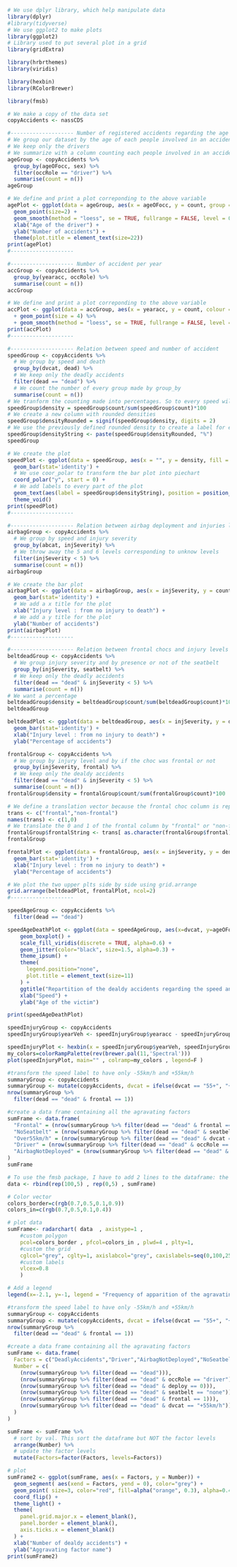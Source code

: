 ```r
# We use dplyr library, which help manipulate data
library(dplyr)
#library(tidyverse)
# We use ggplot2 to make plots
library(ggplot2)
# Library used to put several plot in a grid
library(gridExtra)

library(hrbrthemes)
library(viridis)

library(hexbin)
library(RColorBrewer)

library(fmsb)

# We make a copy of the data set
copyAccidents <- nassCDS
```

```r
#-------------------- Number of registered accidents regarding the age of drivers
# We group our dataset by the age of each people involved in an accident
# We keep only the drivers
# We summarize with a column counting each people involved in an accident depending his age
ageGroup <- copyAccidents %>%
  group_by(ageOFocc, sex) %>%
  filter(occRole == "driver") %>%
  summarise(count = n())
ageGroup

# We define and print a plot correponding to the above variable
agePlot <- ggplot(data = ageGroup, aes(x = ageOFocc, y = count, group = 1, colour = sex)) +
  geom_point(size=2) +
  geom_smooth(method = "loess", se = TRUE, fullrange = FALSE, level = 0.95) +
  xlab("Age of the driver") +
  ylab("Number of accidents") +
  theme(plot.title = element_text(size=22))
print(agePlot)
#--------------------
```

```r
#-------------------- Number of accident per year
accGroup <- copyAccidents %>%
  group_by(yearacc, occRole) %>%
  summarise(count = n())
accGroup

# We define and print a plot correponding to the above variable
accPlot <- ggplot(data = accGroup, aes(x = yearacc, y = count, colour = occRole, shape = occRole)) %>% 
  + geom_point(size = 4) %>%
  + geom_smooth(method = "loess", se = TRUE, fullrange = FALSE, level = 0.95)
print(accPlot)
#-------------------- 
```

```r
#-------------------- Relation between speed and number of accident
speedGroup <- copyAccidents %>%
  # We group by speed and death
  group_by(dvcat, dead) %>%
  # We keep only the deadly accidents
  filter(dead == "dead") %>%
  # We count the number of every group made by group_by
  summarise(count = n())
# We tranform the counting made into percentages. So to every speed will be associated the percentage of deadly accidents
speedGroup$density = speedGroup$count/sum(speedGroup$count)*100
# We create a new column with rounded densities
speedGroup$densityRounded = signif(speedGroup$density, digits = 2)
# We use the previously defined rounded density to create a label for every part of the plot and adding "%" to them
speedGroup$densityString <- paste(speedGroup$densityRounded, "%")
speedGroup

# We create the plot
speedPlot <- ggplot(data = speedGroup, aes(x = "", y = density, fill = dvcat)) + 
  geom_bar(stat='identity') +
  # We use coor_polar to transform the bar plot into piechart
  coord_polar("y", start = 0) +
  # We add labels to every part of the plot
  geom_text(aes(label = speedGroup$densityString), position = position_stack(vjust = 0.5), size = 4)
  theme_void() 
print(speedPlot)
#--------------------
```

```r
#-------------------- Relation between airbag deployment and injuries level
airbagGroup <- copyAccidents %>%
  # We group by speed and injury severity
  group_by(abcat, injSeverity) %>%
  # We throw away the 5 and 6 levels corresponding to unknow levels
  filter(injSeverity < 5) %>%
  summarise(count = n())
airbagGroup

# We create the bar plot
airbagPlot <- ggplot(data = airbagGroup, aes(x = injSeverity, y = count, fill = abcat)) + 
  geom_bar(stat='identity') +
  # We add a x title for the plot
  xlab("Injury level : from no injury to death") +
  # We add a y title for the plot
  ylab("Number of accidents")
print(airbagPlot)
#--------------------
```

```r
#-------------------- Relation between frontal chocs and injury levels
beltdeadGroup <- copyAccidents %>%
  # We group injury severity and by presence or not of the seatbelt
  group_by(injSeverity, seatbelt) %>%
  # We keep only the deadly accidents
  filter(dead == "dead" & injSeverity < 5) %>%
  summarise(count = n())
# We want a percentage
beltdeadGroup$density = beltdeadGroup$count/sum(beltdeadGroup$count)*100
beltdeadGroup

beltdeadPlot <- ggplot(data = beltdeadGroup, aes(x = injSeverity, y = density, fill = seatbelt)) + 
  geom_bar(stat='identity') +
  xlab("Injury level : from no injury to death") +
  ylab("Percentage of accidents")

frontalGroup <- copyAccidents %>%
  # We group by injury level and by if the choc was frontal or not
  group_by(injSeverity, frontal) %>%
  # We keep only the dealdy accidents
  filter(dead == "dead" & injSeverity < 5) %>%
  summarise(count = n())
frontalGroup$density = frontalGroup$count/sum(frontalGroup$count)*100

# We define a translation vector because the frontal choc column is represented by a 0 or 1 
trans <- c("frontal","non-frontal")
names(trans) <- c(1,0)
# We translate the 0 and 1 of the frontal column by "frontal" or "non-frontal" this is more convenient for the plot legend
frontalGroup$frontalString <- trans[ as.character(frontalGroup$frontal) ]
frontalGroup

frontalPlot <- ggplot(data = frontalGroup, aes(x = injSeverity, y = density, fill = frontalString)) + 
  geom_bar(stat='identity') +
  xlab("Injury level : from no injury to death") +
  ylab("Percentage of accidents")

# We plot the two upper plts side by side using grid.arrange
grid.arrange(beltdeadPlot, frontalPlot, ncol=2)
#--------------------
```

```r
speedAgeGroup <- copyAccidents %>%
  filter(dead == "dead")

speedAgeDeathPlot <- ggplot(data = speedAgeGroup, aes(x=dvcat, y=ageOFocc, fill=dvcat)) +
    geom_boxplot() +
    scale_fill_viridis(discrete = TRUE, alpha=0.6) +
    geom_jitter(color="black", size=1.5, alpha=0.3) +
    theme_ipsum() +
    theme(
      legend.position="none",
      plot.title = element_text(size=11)
    ) +
    ggtitle("Repartition of the dealdy accidents regarding the speed and age") +
    xlab("Speed") + 
    ylab("Age of the victim")

print(speedAgeDeathPlot)
```

```r
speedInjuryGroup <- copyAccidents
speedInjuryGroup$yearVeh <- speedInjuryGroup$yearacc - speedInjuryGroup$yearVeh

speedInjuryPlot <- hexbin(x = speedInjuryGroup$yearVeh, speedInjuryGroup$ageOFocc, xbins=40)
my_colors=colorRampPalette(rev(brewer.pal(11,'Spectral')))
plot(speedInjuryPlot, main="" , colramp=my_colors , legend=F )
```

```r
#transform the speed label to have only -55km/h and +55km/h
summaryGroup <- copyAccidents
summaryGroup <- mutate(copyAccidents, dvcat = ifelse(dvcat == "55+", "+55km/h", "-55km/h"))
nrow(summaryGroup %>%
  filter(dead == "dead" & frontal == 1))

#create a data frame containing all the agravating factors
sumFrame <- data.frame(
  "Frontal" = (nrow(summaryGroup %>% filter(dead == "dead" & frontal == 1))/nrow(summaryGroup %>% filter(dead == "dead"))*100),
  "NoSeatbelt" = (nrow(summaryGroup %>% filter(dead == "dead" & seatbelt == "none"))/nrow(summaryGroup %>% filter(dead == "dead"))*100),
  "Over55km/h" = (nrow(summaryGroup %>% filter(dead == "dead" & dvcat == "+55km/h"))/nrow(summaryGroup %>% filter(dead == "dead"))*100),
  "Driver" = (nrow(summaryGroup %>% filter(dead == "dead" & occRole == "driver"))/nrow(summaryGroup %>% filter(dead == "dead"))*100),
  "AirbagNotDeployed" = (nrow(summaryGroup %>% filter(dead == "dead" & deploy == 0))/nrow(summaryGroup %>% filter(dead == "dead"))*100)
)
sumFrame

# To use the fmsb package, I have to add 2 lines to the dataframe: the max and min of each variable to show on the plot!
data <- rbind(rep(100,5) , rep(0,5) , sumFrame)

# Color vector
colors_border=c(rgb(0.7,0.5,0.1,0.9))
colors_in=c(rgb(0.7,0.5,0.1,0.4))

# plot data
sumFrame<- radarchart( data  , axistype=1 , 
    #custom polygon
    pcol=colors_border , pfcol=colors_in , plwd=4 , plty=1,
    #custom the grid
    cglcol="grey", cglty=1, axislabcol="grey", caxislabels=seq(0,100,25), cglwd=0.8,
    #custom labels
    vlcex=0.8 
    )

# Add a legend
legend(x=-2.1, y=-1, legend = "Frequency of apparition of the agravating factor", bty = "n", pch=20 , col=colors_in , text.col = "black", cex=1.2, pt.cex=3)
```

```r
#transform the speed label to have only -55km/h and +55km/h
summaryGroup <- copyAccidents
summaryGroup <- mutate(copyAccidents, dvcat = ifelse(dvcat == "55+", "+55km/h", "-55km/h"))
nrow(summaryGroup %>%
  filter(dead == "dead" & frontal == 1))

#create a data frame containing all the agravating factors
sumFrame <- data.frame(
  Factors = c("DeadlyAccidents","Driver","AirbagNotDeployed","NoSeatbelt","Frontal","Over55km/h"),
  Number = c(
    (nrow(summaryGroup %>% filter(dead == "dead"))),
    (nrow(summaryGroup %>% filter(dead == "dead" & occRole == "driver"))),
    (nrow(summaryGroup %>% filter(dead == "dead" & deploy == 0))),
    (nrow(summaryGroup %>% filter(dead == "dead" & seatbelt == "none"))),
    (nrow(summaryGroup %>% filter(dead == "dead" & frontal == 1))),
    (nrow(summaryGroup %>% filter(dead == "dead" & dvcat == "+55km/h")))
  )
)

sumFrame <- sumFrame %>%
  # sort by val. This sort the dataframe but NOT the factor levels
  arrange(Number) %>%    
  # update the factor levels
  mutate(Factors=factor(Factors, levels=Factors))

# plot
sumFrame2 <- ggplot(sumFrame, aes(x = Factors, y = Number)) +
  geom_segment( aes(xend = Factors, yend = 0), color="grey") +
  geom_point( size=3, color="red", fill=alpha("orange", 0.3), alpha=0.4, shape=21, stroke=2) +
  coord_flip() +
  theme_light() +
  theme(
    panel.grid.major.x = element_blank(),
    panel.border = element_blank(),
    axis.ticks.x = element_blank()
  ) +
  xlab("Number of dealdy accidents") +
  ylab("Aggravating factor name")
print(sumFrame2)
```

